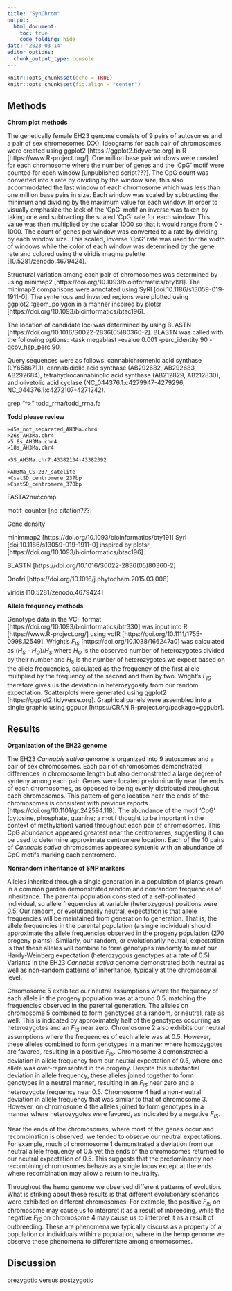```yaml
---
title: "SynChrom"
output: 
  html_document:
    toc: true
    code_folding: hide
date: "2023-03-14"
editor_options: 
  chunk_output_type: console
---
```


```r
knitr::opts_chunk$set(echo = TRUE)
knitr::opts_chunk$set(fig.align = "center")
```


## Methods


**Chrom plot methods**

The genetically female EH23 genome consists of 9 pairs of autosomes and a pair of sex chromosomes (XX).
Ideograms for each pair of chromosomes were created using ggplot2 [https://ggplot2.tidyverse.org] in R [https://www.R-project.org/].
One million base pair windows were created for each chromosome where the number of genes and the 'CpG' motif were counted for each window [unpublished script???].
The CpG count was converted into a rate by dividing by the window size, this also accommodated the last window of each chromosome which was less than one million base pairs in size.
Each window was scaled by subtracting the minimum and dividing by the maximum value for each window.
In order to visually emphasize the lack of the 'CpG' motif an inverse was taken by taking one and subtracting the scaled 'CpG' rate for each window.
This value was then multiplied by the scalar 1000 so that it would range from 0 - 1000.
The count of genes per window was converted to a rate by dividing by each window size.
This scaled, inverse 'CpG' rate was used for the width of windows while the color of each window was determined by the gene rate and colored using the viridis magma palette [10.5281/zenodo.4679424].

Structural variation among each pair of chromosomes was determined by using minimap2 [https://doi.org/10.1093/bioinformatics/bty191].
The minimap2 comparisons were annotated using SyRI [doi:10.1186/s13059-019-1911-0].
The syntenous and inverted regions were plotted using ggplot2::geom_polygon in a manner inspired by plotsr [https://doi.org/10.1093/bioinformatics/btac196].

The location of candidate loci was determined by using BLASTN [https://doi.org/10.1016/S0022-2836(05)80360-2].
BLASTN was called with the following options: -task megablast -evalue 0.001 -perc_identity 90 -qcov_hsp_perc 90.

Query sequences were as follows: cannabichromenic acid synthase (LY658671.1), cannabidiolic acid synthase (AB292682, AB292683, AB292684), tetrahydrocannabinolic acid synthase (AB212829, AB212830), and olivetolic acid cyclase (NC_044376.1:c4279947-4279296, NC_044376.1:c4272107-4271242).




grep "^>" todd_rrna/todd_rrna.fa

**Todd please review**

```
>45s_not_separated_AH3Ma.chr4
>26s_AH3Ma.chr4
>5.8s_AH3Ma.chr4
>18s_AH3Ma.chr4

>5S_AH3Ma.chr7:43382134-43382392

>AH3Ma_CS-237_satelite
>CsatSD_centromere_237bp
>CsatSD_centromere_370bp

```



FASTA2nuccomp

motif_counter [no citation???]

Gene density

minimmap2 [https://doi.org/10.1093/bioinformatics/bty191]
Syri [doi:10.1186/s13059-019-1911-0] inspired by plotsr [https://doi.org/10.1093/bioinformatics/btac196].

BLASTN
[https://doi.org/10.1016/S0022-2836(05)80360-2]

Onofri [https://doi.org/10.1016/j.phytochem.2015.03.006]


viridis [10.5281/zenodo.4679424]


**Allele frequency methods**

Genotype data in the VCF format [https://doi.org/10.1093/bioinformatics/btr330] was input into R [https://www.R-project.org/] using vcfR [https://doi.org/10.1111/1755-0998.12549].
Wright's *F~IS~* [https://doi.org/10.1038/166247a0] was calculated as (*H~S~* - *H~O~*)/*H~S~* where *H~O~* is the observed number of heterozygotes divided by their number and *H~S~* is the number of heterozygotes we expect based on the allele frequencies, calculated as the frequency of the first allele multiplied by the frequency of the second and then by two. 
Wright's *F~IS~* therefore gives us the deviation in heterozygosity from our random expectation.
Scatterplots were generated using ggplot2 [https://ggplot2.tidyverse.org].
Graphical panels were assembled into a single graphic using ggpubr [https://CRAN.R-project.org/package=ggpubr].





## Results


**Organization of the EH23 genome**

The EH23 *Cannabis sativa* genome is organized into 9 autosomes and a pair of sex chromosomes.
Each pair of chromosomes demonstrated differences in chromosome length but also demonstrated a large degree of synteny among each pair.
Genes were located predominantly near the ends of each chromosomes, as opposed to being evenly distributed throughout each chromosomes.
This pattern of gene location near the ends of the chromosomes is consistent with previous reports [https://doi.org/10.1101/gr.242594.118].
The abundance of the motif 'CpG' (cytosine, phosphate, guanine; a motif thought to be important in the context of methylation) varied throughout each pair of chromosomes.
This CpG abundance appeared greatest near the centromeres, suggesting it can be used to determine approximate centromere location.
Each of the 10 pairs of *Cannabis sativa* chromosomes appeared syntenic with an abundance of CpG motifs marking each centromere.


**Nonrandom inheritance of SNP markers**

Alleles inherited through a single generation in a population of plants grown in a common garden demonstrated random and nonrandom frequencies of inheritance.
The parental population consisted of a self-pollinated individual, so allele frequencies at variable (heterozygous) positions were 0.5.
Our random, or evolutionarily neutral, expectation is that allele frequencies will be maintained from generation to generation.
That is, the allele frequencies in the parental population (a single individual) should approximate the allele frequencies observed in the progeny population (270 progeny plants).
Similarly, our random, or evolutionarily neutral, expectation is that these alleles will combine to form genotypes randomly to meet our Hardy-Weinberg expectation (heterozygous genotypes at a rate of 0.5).
Variants in the EH23 *Cannabis sativa* genome demonstrated both neutral as well as non-random patterns of inheritance, typically at the chromosomal level.


Chromosome 5 exhibited our neutral assumptions where the frequency of each allele in the progeny population was at around 0.5, matching the frequencies observed in the parental generation.
The alleles on chromosome 5 combined to form genotypes at a random, or neutral, rate as well.
This is indicated by approximately half of the genotypes occurring as heterozygotes and an *F~IS~* near zero.
Chromosome 2 also exhibits our neutral assumptions where the frequencies of each allele was at 0.5.
However, these alleles combined to form genotypes in a manner where homozygotes are favored, resulting in a positive *F~IS~*.
Chromosome 3 demonstrated a deviation in allele frequency from our neutral expectation of 0.5, where one allele was over-represented in the progeny.
Despite this substantial deviation in allele frequency, these alleles joined together to form genotypes in a neutral manner, resulting in an *F~IS~* near zero and a heterozygote frequency near 0.5.
Chromosome 4 had a non-neutral deviation in allele frequency that was similar to that of chromosome 3.
However, on chromosome 4 the alleles joined to form genotypes in a manner where heterozygotes were favored, as indicated by a negative *F~IS~*.


Near the ends of the chromosomes, where most of the genes occur and recombination is observed, we tended to observe our neutral expectations.
For example, much of chromosome 1 demonstrated a deviation from our neutral allele frequency of 0.5 yet the ends of the chromosomes returned to our neutral expectation of 0.5.
This suggests that the predominantly non-recombining chromosomes behave as a single locus except at the ends where recombination may allow a return to neutrality.


Throughout the hemp genome we observed different patterns of evolution.
What is striking about these results is that different evolutionary scenarios were exhibited on different chromosomes.
For example, the positive *F~IS~* on chromosome may cause us to interpret it as a result of inbreeding, while the negative *F~IS~* on chromosome 4 may cause us to interpret it as a result of outbreeding.
These are phenomena we typically discuss as a property of a population or individuals within a population, where in the hemp genome we observe these phenomena to differentiate among chromosomes.


## Discussion

prezygotic versus postzygotic




